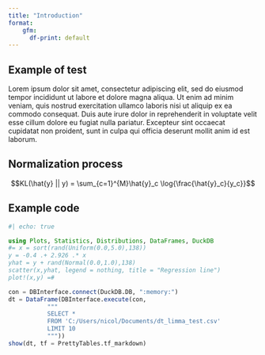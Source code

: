 ```yaml
---
title: "Introduction"
format: 
    gfm:
      df-print: default
---
```


## Example of test

Lorem ipsum dolor sit amet, consectetur adipiscing elit, sed do eiusmod tempor incididunt ut labore et dolore magna aliqua. Ut enim ad minim veniam, quis nostrud exercitation ullamco laboris nisi ut aliquip ex ea commodo consequat. Duis aute irure dolor in reprehenderit in voluptate velit esse cillum dolore eu fugiat nulla pariatur. Excepteur sint occaecat cupidatat non proident, sunt in culpa qui officia deserunt mollit anim id est laborum.

## Normalization process

$$KL(\hat{y} || y) = \sum_{c=1}^{M}\hat{y}_c \log{\frac{\hat{y}_c}{y_c}}$$

## Example code

```julia
#| echo: true

using Plots, Statistics, Distributions, DataFrames, DuckDB
#= x = sort(rand(Uniform(0.0,5.0),138))
y = -0.4 .+ 2.926 .* x 
yhat = y + rand(Normal(0.0,1.0),138)
scatter(x,yhat, legend = nothing, title = "Regression line")
plot!(x,y) =#

con = DBInterface.connect(DuckDB.DB, ":memory:")
dt = DataFrame(DBInterface.execute(con,
           """
           SELECT *
           FROM 'C:/Users/nicol/Documents/dt_limma_test.csv'
           LIMIT 10
           """))
show(dt, tf = PrettyTables.tf_markdown)
```


